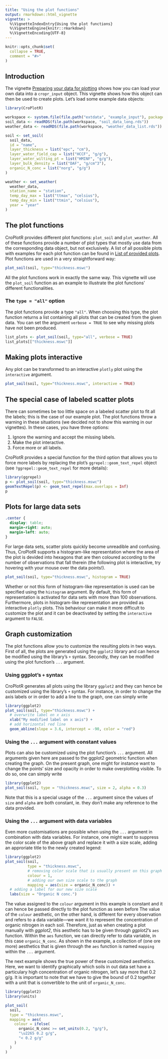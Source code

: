 ```yaml
---
title: "Using the plot functions"
output: rmarkdown::html_vignette
vignette: >
  %\VignetteIndexEntry{Using the plot functions}
  %\VignetteEngine{knitr::rmarkdown}
  %\VignetteEncoding{UTF-8}
---
```


```r
knitr::opts_chunk$set(
  collapse = TRUE,
  comment = "#>"
)
```

## Introduction
The vignette [Preparing your data for plotting](set_data.html) shows how you can load your own data into a `cropr_input` object. This vignette shows how this object can then be used to create plots. Let's load some example data objects:
```r
library(CroPlotR)

workspace <- system.file(file.path("extdata", "example_input"), package = "CroPlotR")
soil_data <- readRDS(file.path(workspace, "soil_data_long.rds"))
weather_data <- readRDS(file.path(workspace, "weather_data_list.rds"))

soil <- set_soil(
  soil_data, 
  id = "name", 
  layer_thickness = list("epc", "cm"), 
  layer_water_field_cap = list("HCCF", "g/g"),
  layer_water_wilting_pt = list("HMINF", "g/g"), 
  layer_bulk_density = list("DAF", "g/cm^3"),
  organic_N_conc = list("norg", "g/g")
)

weather <- set_weather(
  weather_data,
  station_name = "station",
  temp_day_max = list("ttmax", "celsius"),
  temp_day_min = list("ttmin", "celsius"),
  year = "year"
)
```

## The plot functions
CroPlotR provides different plot functions: `plot_soil` and `plot_weather`. All of these functions provide a number of plot types that mostly use data from the corresponding data object, but not exclusively. A list of all possible plots with examples for each plot function can be found in [List of provided plots](plots_list.html). Plot functions are used in a very straightforward way:
```r
plot_soil(soil, type="thickness.mswc")
```

All the plot functions work in exactly the same way. This vignette will use the `plot_soil` function as an example to illustrate the plot functions' different functionalities.

### The `type = "all"` option
The plot functions provide a type `"all"`. When choosing this type, the plot function returns a list containing all plots that can be created from the given data. You can set the argument `verbose = TRUE` to see why missing plots have not been produced.

```r
list_plots <- plot_soil(soil, type="all", verbose = TRUE)
list_plots[["thickness.mswc"]]
```

## Making plots interactive
Any plot can be transformed to an interactive `plotly` plot using the `interactive` argument.
```r
plot_soil(soil, type="thickness.mswc", interactive = TRUE)
```

## The special case of labeled scatter plots
There can sometimes be too little space on a labeled scatter plot to fit all the labels; this is the case of our example plot. The plot functions throw a warning in these situations (we decided not to show this warning in our vignettes). In these cases, you have three options:

1. Ignore the warning and accept the missing labels.
2. Make the plot interactive.
3. Force more or all labels.

CroPlotR provides a special function for the third option that allows you to force more labels by replacing the plot's `ggrepel::geom_text_repel` object (see `?ggrepel::geom_text_repel` for more details):
```r
library(ggrepel)
p <- plot_soil(soil, type="thickness.mswc")
geomTextRepel(p) <- geom_text_repel(max.overlaps = Inf)
p
```


## Plots for large data sets
```css
.center {
  display: table;
  margin-right: auto;
  margin-left: auto;
}
```
For large data sets, scatter plots quickly become unreadible and confusing. Thus, CroPlotR supports a histogram-like representation where the area of the plot is devided into hexagons that are then coloured according to the number of observations that fall therein (the following plot is interactive, try hovering with your mouse over the data points!).

```r
plot_soil(soil, type="thickness.mswc", histogram = TRUE)
```

Whether or not this form of histogram-like representation is used can be specified using the `histogram` argument. By default, this form of representation is activated for data sets with more than 100 observations. Furthermore, plots in histogram-like representation are provided as interactive `plotly` plots. This behaviour can make it more difficult to customize the plot and it can be deactivated by setting the `interactive` argument to `FALSE`.

## Graph customization
The plot functions allow you to customize the resulting plots in two ways. First of all, the plots are generated using the `ggplot2` library and can hence be modified using the library's `+` syntax. Secondly, they can be modified using the plot function's `...` argument. 

### Using ggplot's `+` syntax 
CroPlotR generates all plots using the library `ggplot2` and they can hence be customized using the library's `+` syntax. For instance, in order to change the axis labels or in order to add a line to the graph, one can simply write
```r
library(ggplot2)
plot_soil(soil, type="thickness.mswc") + 
  # overwrite label on x axis
  xlab("My modified label on x axis") + 
  # add horizontal red line
  geom_abline(slope = 3.6, intercept = -90, color = "red")
```

### Using the `...` argument with constant values 
Plots can also be customized using the plot function's `...` argument. All arguments given here are passed to the ggplot2 geometric function when creating the graph. On the present graph, one might for instance want to change the points' size and opacity in order to make overplotting visible. To do so, one can simply write
```r
library(ggplot2)
plot_soil(soil, type = "thickness.mswc", size = 2, alpha = 0.3)
```

Note that this is a special usage of the `...` argument since the values of `size` and `alpha` are both constant, ie. they don't make any reference to the data provided.

### Using the `...` argument with data variables
Even more customisations are possible when using the `...` argument in combination with data variables. For instance, one might want to suppress the color scale of the above graph and replace it with a size scale, adding an approriate title to the newly created legend:
```r
library(ggplot2)
plot_soil(soil, 
          type = "thickness.mswc", 
          # removing color scale that is usually present on this graph type
          colour = 1, 
          # adding our own size scale to the graph
          mapping = aes(size = organic_N_conc)) +
  # adding a label for our new size scale
  labs(size = "Organic N conc.")
```

The value assigned to the `colour` argument in this example is constant and it can hence be passed directly to the plot function as seen before The value of the `colour` aesthetic, on the other hand, is different for every observation and refers to a data variable---we want it to represent the concentration of organic nitrogen in each soil. Therefore, just as when creating a plot manually with *ggplot2*, this aesthetic has to be given through *ggplot2*'s `aes` function. Within the `aes` function, we can directly refer to data variable, in this case `organic_N_conc`. As shown in the example, a collection of (one ore more) aesthetics that is given through the `aes` function is named `mapping` within the `...` argument.

The next example shows the true power of these customized aesthetics. Here, we want to identify graphically which soils in out data set have a particulary high concentration of organic nitrogen, let's say more that 0.2 g/g. It is important to note that we have to give the bound of 0.2 together with a unit that is convertible to the unit of `organic_N_conc`. 
```r
library(ggplot2)
library(units)

plot_soil(
  soil, 
  type = "thickness.mswc", 
  mapping = aes(
    colour = ifelse(
      organic_N_conc >= set_units(0.2, "g/g"), 
      "\u2265 0.2 g/g", 
      "< 0.2 g/g"
    )
  )
)
```
